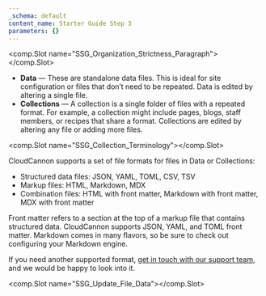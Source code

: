 ```yaml
---
_schema: default
content_name: Starter Guide Step 3
parameters: {}
---
```

<comp.Slot name="SSG_Organization_Strictness_Paragraph"></comp.Slot>

* **Data** — These are standalone data files. This is ideal for site configuration or files that don’t need to be repeated. Data is edited by altering a single file.
* **Collections** — A collection is a single folder of files with a repeated format. For example, a collection might include pages, blogs, staff members, or recipes that share a format. Collections are edited by altering any file or adding more files.

<comp.Slot name="SSG_Collection_Terminology"></comp.Slot>

CloudCannon supports a set of file formats for files in Data or Collections:

* Structured data files: JSON, YAML, TOML, CSV, TSV
* Markup files: HTML, Markdown, MDX
* Combination files: HTML with front matter, Markdown with front matter, MDX with front matter

Front matter refers to a section at the top of a markup file that contains structured data. CloudCannon supports JSON, YAML, and TOML front matter. Markdown comes in many flavors, so be sure to check out configuring your Markdown engine.

If you need another supported format, <a target="_blank" rel="noopener" href="https://cloudcannon.com/documentation/support/">get in touch with our support team</a>, and we would be happy to look into it.

<comp.Slot name="SSG_Update_File_Data"></comp.Slot>